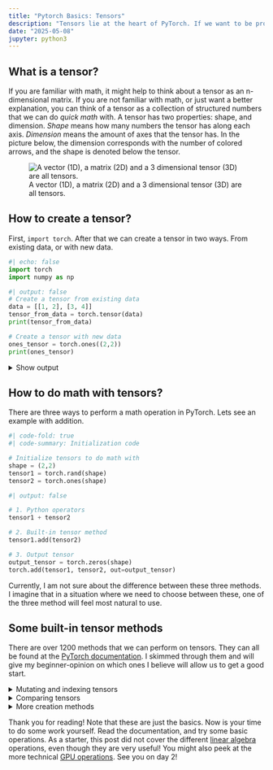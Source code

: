 ```yaml
---
title: "Pytorch Basics: Tensors"
description: "Tensors lie at the heart of PyTorch. If we want to be proficient in PyTorch, we need to know what we can do with the `Tensor` object. There are over 1200 possible operations to perform on tensors, but only a few are needed to get started with PyTorch. In this post we learn what a Tensor is and how to perform basic operations with them. Familiarity with python programming is assumed."
date: "2025-05-08" 
jupyter: python3
---
```

## What is a tensor?
If you are familiar with math, it might help to think about a tensor as an n-dimensional matrix. If you are not familiar with math, or just want a better explanation, you can think of a tensor as a collection of structured numbers that we can do *quick math* with. A tensor has two properties: shape, and dimension. *Shape* means how many numbers the tensor has along each axis. *Dimension* means the amount of axes that the tensor has. In the picture below, the dimension corresponds with the number of colored arrows, and the shape is denoted below the tensor.

![A vector (1D), a matrix (2D) and a 3 dimensional tensor (3D) are all tensors.](./images/tensor.png)


## How to create a tensor?
First, `import torch`. After that we can create a tensor in two ways. From existing data, or with new data.

```python
#| echo: false
import torch
import numpy as np
```

```python
#| output: false
# Create a tensor from existing data
data = [[1, 2], [3, 4]]
tensor_from_data = torch.tensor(data)
print(tensor_from_data)

# Create a tensor with new data
ones_tensor = torch.ones((2,2))
print(ones_tensor)
```
<details>
<summary>Show output</summary>

```python
#| echo: false

print(tensor_from_data)
print(ones_tensor)
```

</details>


## How to do math with tensors?
There are three ways to perform a math operation in PyTorch. Lets see an example with addition.
```python
#| code-fold: true
#| code-summary: Initialization code

# Initialize tensors to do math with
shape = (2,2)
tensor1 = torch.rand(shape)
tensor2 = torch.ones(shape)
```
```python
#| output: false

# 1. Python operators
tensor1 + tensor2

# 2. Built-in tensor method
tensor1.add(tensor2)

# 3. Output tensor
output_tensor = torch.zeros(shape)
torch.add(tensor1, tensor2, out=output_tensor)
```

:::{.callout-note appearance="default"}
Currently, I am not sure about the difference between these three methods. I imagine that in a situation where we need to choose between these, one of the three method will feel most natural to use.
:::

## Some built-in tensor methods

There are over 1200 methods that we can perform on tensors. They can all be found at the [PyTorch documentation](https://docs.pytorch.org/docs/stable/torch.html). I skimmed through them and will give my beginner-opinion on which ones I believe will allow us to get a good start.


<details>
<summary><span class="foldable-h3">Mutating and indexing tensors</span></summary>
Knowing how to select and change individual elements as well as groups of elements is an essential skill to have, and easily learned. Indexing tensors works a lot like python list and numpy array indexing.

```python
tensor = torch.rand((3, 3))

first_row = tensor[0]
first_two_row = tensor[:2]
first_col = tensor[:, 0]
first_two_col = tensor[:, :2]
```

<details>
<summary>Show output</summary>

```python
#| echo: false


print("Entire tensor:")
print(tensor, '\n')
print("first row:")
print(first_row, '\n')
print(f"first two rows:")
print(first_two_row, '\n')
print("first column:")
print(first_col, '\n')
print(f"first two columns:")
print(first_two_col)
```

</details>

Lets now look at how to combine multiple tensors.
```python
tensor_ones = torch.ones((3,3))
tensor_ones[:, 0] = 4

# Combine multiple tensors horizontally
wide_combine = torch.cat((tensor, tensor_ones), dim=1)
even_wider_combine = torch.cat((tensor, tensor_ones, tensor_ones), dim=1)

# Combine multiple tensors vertically
high_combine = torch.cat((tensor, tensor_ones), dim=0)
```
<details>
<summary>Show output</summary>

```python
#| echo: false

print("Horizontal combine:")
print(wide_combine, '\n')
print("We can combine any number of tensors we want:")
print(even_wider_combine, '\n')
print(f"Vertical combine")
print(high_combine)
```

</details>
</details>

<details>
<summary><span class="foldable-h3">Comparing tensors</span></summary>
Just like with the math operations, we have different notation options to choose from when comparing tensors.

```python
#| output: false
tensor1 = torch.zeros((2,2))
tensor1[0][0] = 10
tensor2 = torch.ones((2,2))

# Check if two tensors are equal
torch.equal(tensor1, tensor2)
tensor1 == tensor2

# Check if one tensor is greater or equal to another tensor
torch.greater_equal(tensor1, tensor2)
torch.ge(tensor1, tensor2)
tensor1 >= tensor2
```

<details>
<summary>Show output</summary>

```python
#| echo: false
print("Tensor 1 equals tensor 2:")
print(tensor1 == tensor2, '\n')
print("Tensor 1 >= tensor 2:")
print(tensor1 >= tensor2)

```

</details>

Other comparison operators are implemented like the ones shown above in the way you probably expect. If you can't find the one you're looking for, there exists a [list of all comparison operators]((https://docs.pytorch.org/docs/stable/torch.html#comparison-ops)) on the PyTorch website.
</details>

<details>
<summary><span class="foldable-h3">More creation methods</span></summary>
Being able to instantiate a tensor with other values than ones and zeros is also possible.

```python
# Create a tensor filled with the number 3
threes = torch.full(size=(2,2), fill_value=3)

# Create a tensor based on the shape of another
tensor_with_shape = torch.rand((4, 3))
tensor_zeros = torch.zeros_like(tensor_with_shape)

```

<details>
<summary>Show output</summary>

```python
#| echo: false
print("threes:")
print(threes, '\n')
print("tensor_with_shape:")
print(tensor_with_shape, '\n')
print("tensor_zeros:")
print(tensor_zeros)
```

</details>

::: {.callout-tip}
The way we created `tensor_zeros` based on the shape of another tensor using `zeros_like` can also be done to the other ways we learned how to create a tensor, just by suffixing the method with `_like`.
:::

### Random numbers

```python
shape = (3,3)
# Set an optional seed for reproducibility
torch.manual_seed(1)

# Random integers 
rand_int = torch.randint(10, shape)
rand_int_lower_bound = torch.randint(8, 10, shape)

# Tensor values drawn from a distribution
normal = torch.randn(shape)

probability_tensor = torch.empty(shape).uniform_(0, 1) # The '_' suffix modifies the variable in place
bernoulli =torch.bernoulli(probability_tensor) # Pass a tensor with values of how likely a '1' is.

# Shuffle numbers from 0 to n-1 
permutation = torch.randperm(10)

```

<details>
<summary>Show output</summary>

```python
#| echo: false
print("rand_int):")
print(rand_int, '\n')
print("rand_int_lower_bound:")
print(rand_int_lower_bound, '\n')
print("normal:")
print(normal, '\n')
print("probability_tensor:", '\n')
print(probability_tensor)
print("bernoulli:")
print(bernoulli, '\n')
print("permutation:")
print(permutation, '\n')
```

</details>

</details>

Thank you for reading! Note that these are just the basics. Now is your time to do some work yourself. Read the documentation, and try some basic operations. As a starter, this post did not cover the different [linear algebra](https://docs.pytorch.org/docs/stable/linalg.html) operations, even though they are very useful! You might also peek at the more technical [GPU operations](https://docs.pytorch.org/docs/stable/cuda.html). See you on day 2!